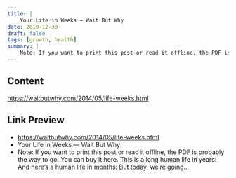 ```yaml
---
title: |
    Your Life in Weeks — Wait But Why
date: 2019-12-30
draft: false
tags: [growth, health]
summary: |
    Note: If you want to print this post or read it offline, the PDF is probably the way to go. You can buy it here. This is a long human life in years:  And here’s a human life in months:  But today, we’re going...
---
```


## Content

https://waitbutwhy.com/2014/05/life-weeks.html

## Link Preview

- https://waitbutwhy.com/2014/05/life-weeks.html
- Your Life in Weeks — Wait But Why
- Note: If you want to print this post or read it offline, the PDF is probably the way to go. You can buy it here. This is a long human life in years:  And here’s a human life in months:  But today, we’re going...
